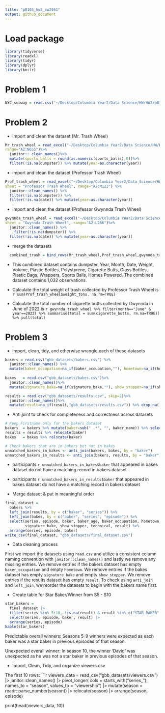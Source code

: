 ```yaml
---
title: "p8105_hw2_xw2961"
output: github_document
---
```


# Load package

```r
library(tidyverse)
library(readxl)
library(tidyr)
library(dplyr)
library(knitr)
```

# Problem 1

```r
NYC_subway = read.csv("~/Desktop/Columbia Year2/Data Science/HW/HW2/p8105_hw2/NYC_Transit_Subway_Entrance_And_Exit_Data.csv")
```

# Problem 2

-   import and clean the dataset (Mr. Trash Wheel)

```r
Mr_trash_wheel = read_excel("~/Desktop/Columbia Year2/Data Science/HW/HW2/p8105_hw2/202409 Trash Wheel Collection Data.xlsx",
range="A2:N655")%>%
  janitor:: clean_names()%>% 
  mutate(sports_balls = round(as.numeric(sports_balls),0))%>% 
  filter(!is.na(dumpster)) %>% mutate(year=as.character(year))
```

-   import and clean the dataset (Professor Trash Wheel)

```r
Prof_trash_wheel = read_excel("~/Desktop/Columbia Year2/Data Science/HW/HW2/p8105_hw2/202409 Trash Wheel Collection Data.xlsx", 
sheet = "Professor Trash Wheel", range="A2:M123") %>%
  janitor::clean_names() %>%
  filter(!is.na(dumpster)) %>%
  filter(!is.na(date)) %>% mutate(year=as.character(year))
```

-   import and clean the dataset (Professor Gwynnda Trash Wheel)

```r
gwynnda_trash_wheel = read_excel("~/Desktop/Columbia Year2/Data Science/HW/HW2/p8105_hw2/202409 Trash Wheel Collection Data.xlsx",
sheet = "Gwynnda Trash Wheel", range="A2:L266")%>%
  janitor::clean_names() %>%
    filter(!is.na(dumpster)) %>%
  filter(!is.na(date)) %>% mutate(year=as.character(year))
```

-   merge the datasets

```r
  combined_trash = bind_rows(Mr_trash_wheel,Prof_trash_wheel,gwynnda_trash_wheel) 
```

* This combined dataset contains dumpster, Year, Month, Date, Weight, Volume, Plastic Bottles, Polystyrene, Cigarette Butts, Glass Bottles, Plastic Bags, Wrappers, Sports Balls, Homes Powered. The combined dataset contains 1,032 observations.

-   Calculate the total weight of trash collected by Professor Trash Wheel is 
`r sum(Prof_trash_wheel$weight_tons, na.rm=TRUE)`


-   Calculate the total number of cigarette butts collected by Gwynnda in June of 2022 is 
`r gwynnda_trash_wheel %>% filter(month=="June" & year==2022) %>% summarise(total = sum(cigarette_butts, rm.na=TRUE)) %>% pull(total)`


# Problem 3
* import, clean, tidy, and otherwise wrangle each of these datasets
```r
bakers = read.csv("gbb_datasets/bakers.csv") %>% 
  janitor::clean_names() %>% 
  mutate(baker_occupation=na_if(baker_occupation,""), hometown=na_if(hometown,"") ) %>% drop_na() #turn missing into N/A and drop the cells with N/A
  
bakes   = read.csv("gbb_datasets/bakes.csv")%>% 
  janitor::clean_names()%>%
  mutate(signature_bake=na_if(signature_bake,""), show_stopper=na_if(show_stopper,"")) %>% drop_na()

results = read.csv("gbb_datasets/results.csv", skip=2)%>% 
  janitor::clean_names()%>%
  mutate(result=na_if(result,"gbb_datasets/results.csv")) %>% drop_na()
```

* Anti joint to check for completeness and correctness across datasets
```r
# Keep Firstname only for the bakers dataset
bakers  = bakers %>% mutate(baker=sub(" .*", "", baker_name)) %>% select(-baker_name) %>% relocate(baker)
results = results %>% relocate(baker)
bakes   = bakes %>% relocate(baker)

# Check bakers that are in bakers but not in bakes
unmatched_bakers_in_bakes <- anti_join(bakers, bakes, by = "baker")
unmatched_bakers_in_results <- anti_join(bakers, results, by = "baker")

```

* participants `r unmatched_bakers_in_bakes$baker` that appeared in bakes dataset do not have a matching record in bakers dataset
* participants `r unmatched_bakers_in_results$baker` that appeared in bakes dataset do not have a matching record in bakers dataset

* Merge dataset & put in meaningful order

```r
final_dataset =
  bakers %>% 
  left_join(results, by = c("baker", "series")) %>% 
  left_join(bakes, by = c("baker", "series", "episode")) %>% 
  select(series, episode, baker, baker_age, baker_occupation, hometown,
         signature_bake, show_stopper, technical, result) %>% 
  arrange(series, episode, baker)
write_csv(final_dataset, "gbb_datasets/final_dataset.csv")
```

* Data cleaning process

First we import the datasets using `read.csv` and utilize a consistent column naming convention with `janitor::clean_names()` and lastly we remove any missing entries. We remove entries if the bakers dataset has empty `baker_occupation` and empty `hometown`. We remove entries if the bakes dataset has empty `signature_bake` and empty `show_stopper`. We remove entries if the results dataset has empty `result`. To check using `anti_join` and `left_join`, we reorder the datasets to begin with the bakers name first. 

* Create table for Star Baker/Winner from S5 - S10

```r
star_bakers =
  final_dataset |>
  filter(series %in% 5:10, !is.na(result) & result %in% c("STAR BAKER", "WINNER")) |>
  select(series, episode, baker, result) |>
  arrange(series, episode)
kable(star_bakers)
```

Predictable overall winners: Seasons 5-9 winners were expected as each baker was a star baker in previous episodes of that season.

Unexpected overall winner: In season 10, the winner 'David' was unexpected as he was not a star baker in previous episodes of that season.

* Import, Clean, Tidy, and organize viewers.csv

The first 10 rows:
```r
viewers_data = 
  read_csv("gbb_datasets/viewers.csv") |>
  janitor::clean_names() |>
  pivot_longer(
    cols = starts_with("series_"), 
    names_to = "season", 
    values_to = "viewership") |>
  mutate(season = readr::parse_number(season)) |>
  relocate(season) |>
  arrange(season, episode)

print(head(viewers_data, 10))
